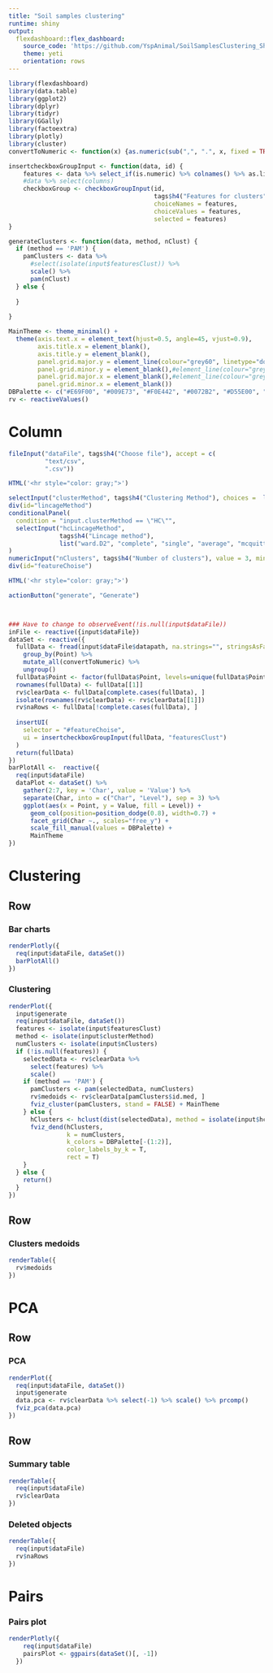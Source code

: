 ```yaml
---
title: "Soil samples clustering"
runtime: shiny
output:
  flexdashboard::flex_dashboard:
    source_code: 'https://github.com/YspAnimal/SoilSamplesClustering_ShinyApp'
    theme: yeti
    orientation: rows
---
```


```r
library(flexdashboard)
library(data.table)
library(ggplot2)
library(dplyr)
library(tidyr)
library(GGally)
library(factoextra)
library(plotly)
library(cluster)  
convertToNumeric <- function(x) {as.numeric(sub(",", ".", x, fixed = TRUE))}

insertcheckboxGroupInput <- function(data, id) {
    features <- data %>% select_if(is.numeric) %>% colnames() %>% as.list
    #data %>% select(columns)
    checkboxGroup <- checkboxGroupInput(id, 
                                        tags$h4("Features for clusters"), 
                                        choiceNames = features, 
                                        choiceValues = features, 
                                        selected = features)
}

generateClusters <- function(data, method, nClust) {
  if (method == 'PAM') {
    pamClusters <- data %>% 
      #select(isolate(input$featuresClust)) %>% 
      scale() %>%
      pam(nClust)
  } else {
    
  }
  
}

MainTheme <- theme_minimal() +
  theme(axis.text.x = element_text(hjust=0.5, angle=45, vjust=0.9),
        axis.title.x = element_blank(),
        axis.title.y = element_blank(),
        panel.grid.major.y = element_line(colour="grey60", linetype="dotted"),
        panel.grid.minor.y = element_blank(),#element_line(colour="grey60", linetype="dotted"),
        panel.grid.major.x = element_blank(),#element_line(colour="grey60", linetype="dotted"),
        panel.grid.minor.x = element_blank())
DBPalette <- c("#E69F00", "#009E73", "#F0E442", "#0072B2", "#D55E00", "#CC79A7", "#999999", "#2F63A0", "#56B4E9")
rv <- reactiveValues()
```

Column {.sidebar}
======================
```r
fileInput("dataFile", tags$h4("Choose file"), accept = c(
          "text/csv",
          ".csv"))

HTML('<hr style="color: gray;">')

selectInput("clusterMethod", tags$h4("Clustering Method"), choices =  list ("PAM", "HC"))
div(id="lincageMethod")
conditionalPanel(
  condition = "input.clusterMethod == \"HC\"",
  selectInput("hcLincageMethod", 
              tags$h4("Lincage method"),
              list("ward.D2", "complete", "single", "average", "mcquitty", "median"))
)
numericInput("nClusters", tags$h4("Number of clusters"), value = 3, min = 2, max = 10)
div(id="featureChoise")

HTML('<hr style="color: gray;">')

actionButton("generate", "Generate")



### Have to change to observeEvent(!is.null(input$dataFile))
inFile <- reactive({input$dataFile})
dataSet <- reactive({
  fullData <- fread(input$dataFile$datapath, na.strings="", stringsAsFactors = FALSE) %>%
    group_by(Point) %>%
    mutate_all(convertToNumeric) %>%
    ungroup()
  fullData$Point <- factor(fullData$Point, levels=unique(fullData$Point))
  rownames(fullData) <- fullData[[1]]
  rv$clearData <- fullData[complete.cases(fullData), ]
  isolate(rownames(rv$clearData) <- rv$clearData[[1]])
  rv$naRows <- fullData[!complete.cases(fullData), ]
  
  insertUI(
    selector = "#featureChoise", 
    ui = insertcheckboxGroupInput(fullData, "featuresClust")
  )
  return(fullData)
})
barPlotAll <-  reactive({
  req(input$dataFile)
  dataPlot <- dataSet() %>%
    gather(2:7, key = 'Char', value = 'Value') %>%
    separate(Char, into = c("Char", "Level"), sep = 3) %>%
    ggplot(aes(x = Point, y = Value, fill = Level)) +
      geom_col(position=position_dodge(0.8), width=0.7) +
      facet_grid(Char ~., scales="free_y") +
      scale_fill_manual(values = DBPalette) +
      MainTheme
}) 
```


Clustering {data-icon="fa-user"}
======================

Row {data-height=600}
-------------------------------------

### Bar charts
    
```r
renderPlotly({
  req(input$dataFile, dataSet())
  barPlotAll()
})
```
    
### Clustering

```r
renderPlot({
  input$generate
  req(input$dataFile, dataSet())
  features <- isolate(input$featuresClust)
  method <- isolate(input$clusterMethod)
  numClusters <- isolate(input$nClusters)
  if (!is.null(features)) {
    selectedData <- rv$clearData %>% 
      select(features) %>% 
      scale()
    if (method == 'PAM') {
      pamClusters <- pam(selectedData, numClusters)
      rv$medoids <- rv$clearData[pamClusters$id.med, ]
      fviz_cluster(pamClusters, stand = FALSE) + MainTheme
    } else {
      hClusters <- hclust(dist(selectedData), method = isolate(input$hcLincageMethod))
      fviz_dend(hClusters, 
                k = numClusters,
                k_colors = DBPalette[-(1:2)],
                color_labels_by_k = T,
                rect = T)
    }
  } else {
    return()
  }
})
```

Row {data-height=300}
-------------------------------------

### Clusters medoids
```r
renderTable({
  rv$medoids
})
```


PCA {data-icon="fa-user"}
======================

Row {data-height=600}
-------------------------------------
### PCA

```r
renderPlot({
  req(input$dataFile, dataSet())
  input$generate
  data.pca <- rv$clearData %>% select(-1) %>% scale() %>% prcomp()
  fviz_pca(data.pca)
})
```

Row {data-height=300}
-------------------------------------

### Summary table

```r
renderTable({
  req(input$dataFile)
  rv$clearData
})
```

### Deleted objects

```r
renderTable({
  req(input$dataFile)
  rv$naRows 
})
```


Pairs {data-icon="fa-user"}
======================

### Pairs plot
```r
renderPlotly({
    req(input$dataFile)
    pairsPlot <- ggpairs(dataSet()[, -1])
  })
```



